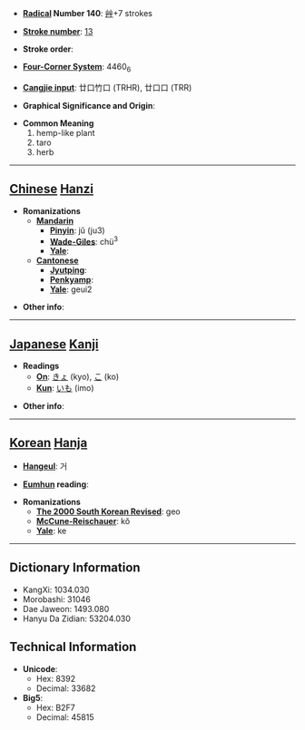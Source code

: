 * '''[[Wiktionary:Chinese radical index| Radical]] Number 140''': [[Wiktionary:Chinese radical index 艸|艸]]+7 strokes

* '''[[Wiktionary:Chinese total strokes index|Stroke number]]''': [[Wiktionary:Chinese total strokes index 13|13]]

* '''Stroke order''': 

* '''[[Wiktionary:Chinese four corner index|Four-Corner System]]''': 4460<sub>6</sub>

* '''[[Wiktionary:Chinese Cangjie index|Cangjie input]]''': 廿口竹口 (TRHR), 廿口口 (TRR)

* '''Graphical Significance and Origin''': 

* '''Common Meaning'''
*#hemp-like plant
*# taro
*# herb


----

== [[Chinese]] [[Hanzi]] ==

* '''Romanizations'''
** '''[[Mandarin]]'''
*** '''[[Pinyin]]''': jǔ (ju3)
*** '''[[Wade-Giles]]''': chü<sup>3</sup>
*** '''[[Yale]]''': 
** '''[[Cantonese]]'''
*** '''[[Jyutping]]''':
*** '''[[Penkyamp]]''': 
*** '''[[Yale]]''': geui2

* '''Other info''': 

----

== [[Japanese]] [[Kanji]] ==

* '''Readings'''
** '''[[On]]''': [[きょ]] (kyo), [[こ]] (ko)
** '''[[Kun]]''': [[いも]] (imo)

* '''Other info''':  

----

== [[Korean]] [[Hanja]] ==

* '''[[Hangeul]]''': 거

* '''[[Eumhun]] reading''': 

* '''Romanizations'''
** '''[[The 2000 South Korean Revised Romanization|The 2000 South Korean Revised]]''': geo
** '''[[McCune-Reischauer]]''': kŏ
** '''[[Yale]]''': ke

----

== Dictionary Information ==

* KangXi: 1034.030
* Morobashi: 31046
* Dae Jaweon: 1493.080
* Hanyu Da Zidian: 53204.030

== Technical Information ==

* '''Unicode''':
** Hex: 8392
** Decimal: 33682
* '''Big5''':
** Hex: B2F7
** Decimal: 45815